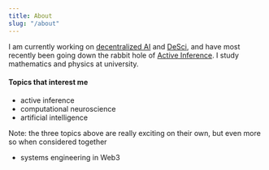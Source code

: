 ```yaml
---
title: About
slug: "/about"
---
```


I am currently working on [decentralized AI](https://www.algovera.ai/) and [DeSci](https://opsci.io/), and have most recently been going down the rabbit hole of [Active Inference](https://activeinference.org). I study mathematics and physics at university.

#### Topics that interest me
- active inference
- computational neuroscience
- artificial intelligence

Note: the three topics above are really exciting on their own, but even more so when considered together
- systems engineering in Web3